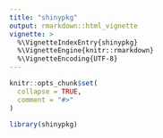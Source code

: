 ```yaml
---
title: "shinypkg"
output: rmarkdown::html_vignette
vignette: >
  %\VignetteIndexEntry{shinypkg}
  %\VignetteEngine{knitr::rmarkdown}
  %\VignetteEncoding{UTF-8}
---
```


```r
knitr::opts_chunk$set(
  collapse = TRUE,
  comment = "#>"
)
```

```r
library(shinypkg)
```

